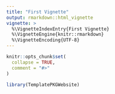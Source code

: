 ```yaml
---
title: "First Vignette"
output: rmarkdown::html_vignette
vignette: >
  %\VignetteIndexEntry{First Vignette}
  %\VignetteEngine{knitr::rmarkdown}
  %\VignetteEncoding{UTF-8}
---
```


```r
knitr::opts_chunk$set(
  collapse = TRUE,
  comment = "#>"
)
```

```r
library(TemplatePKGWebsite)
```
